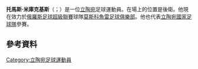 {{blpunsourced|time=2015-06-03T15:43:40+00:00}}
{{expand|time=2015-06-03T15:43:40+00:00}}
'''托馬斯·米庫克基斯'''（{{lang-lt|Tomas Mikuckis}}；{{bd|1983年|1月13日}}）是一位[[立陶宛|立陶宛]]足球運動員。在場上的位置是後衛。他現在效力於[[俄羅斯足球超級聯賽|俄羅斯足球超級聯賽]]球隊[[莫斯科魚雷足球俱樂部|莫斯科魚雷足球俱樂部]]。他也代表[[立陶宛國家足球隊|立陶宛國家足球隊]]參賽。
==參考資料==
{{Reflist}}

{{DEFAULTSORT: Mikuckis, Tomas}}
[[Category:立陶宛足球運動員|Category:立陶宛足球運動員]]